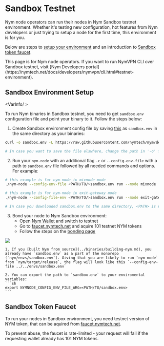 
# Sandbox Testnet

Nym node operators can run their nodes in Nym Sandbox testnet environment. Whether it's testing new configuration, hot features from Nym developers or just trying to setup a node for the first time, this environment is for you.

Below are steps to [setup your environment](#sandbox-environment-setup) and an introduction to [Sandbox token faucet](#sandbox-token-faucet).

<Callout type="info" emoji="ℹ️">
This page is for Nym node operators. If you want to run NymVPN CLI over Sandbox testnet, visit [Nym Developers portal](https://nymtech.net/docs/developers/nymvpn/cli.html#testnet-environment).
</Callout>

## Sandbox Environment Setup

<VarInfo/ >

To run Nym binaries in Sandbox testnet, you need to get `sandbox.env` configuration file and point your binary to it. Follow the steps below:

1. Create Sandbox environment config file by saving [this](https://raw.githubusercontent.com/nymtech/nym/develop/envs/sandbox.env) as `sandbox.env` in the same directory as your binaries:
```sh
curl -o sandbox.env -L https://raw.githubusercontent.com/nymtech/nym/develop/envs/sandbox.env

# In case you want to save the file elswhere, change the path in '-o' flag
```

2. Run your `nym-node` with an additional flag `-c` or `--config-env-file` with a path to `sandbox.env` file followed by all needed commands and options. For example:
```sh
# this example is for nym-node in mixnode mode
./nym-node --config-env-file <PATH/TO/>sandbox.env run --mode mixnode

# this example is for nym-node in exit-gateway mode
./nym-node --config-file-env <PATH/TO/>sandbox.env run --mode exit-gateway --id <ID> --public-ips "$(curl -4 https://ifconfig.me)" --hostname "<YOUR_DOMAIN>" --http-bind-address 0.0.0.0:8080 --mixnet-bind-address 0.0.0.0:1789 true --location <COUNTRY_FULL_NAME>

# In case you downloaded sandbox.env to the same directory, <PATH> is not needed
```

3. Bond your node to Nym Sandbox environment:
	- Open [Nym Wallet](https://nymtech.net/download/wallet) and switch to testnet
	- Go to [faucet.nymtech.net](https://faucet.nymtech.net) and aquire 101 testnet NYM tokens
	- Follow the steps on the [bonding page](nodes/bonding.md)

![](../../images/operators/sandbox.png)

~~~admonish tip
1. If you [built Nym from source](../binaries/building-nym.md), you already have `sandbox.env` as a part of the monorepo (`nym/envs/sandbox.env`). Giving that you are likely to run `nym-node` from `nym/target/release`, the flag will look like this `--config-env-file ../../envs/sandbox.env`

2. You can export the path to `sandbox.env` to your enviromental variables:
```sh
export NYMNODE_CONFIG_ENV_FILE_ARG=<PATH/TO/sandbox.env>
```
~~~

## Sandbox Token Faucet

To run your nodes in Sandbox environment, you need testnet version of NYM token, that can be aquired from [faucet.nymtech.net](https://faucet.nymtech.net).

To prevent abuse, the faucet is rate-limited - your request will fail if the requesting wallet already has 101 NYM tokens.
